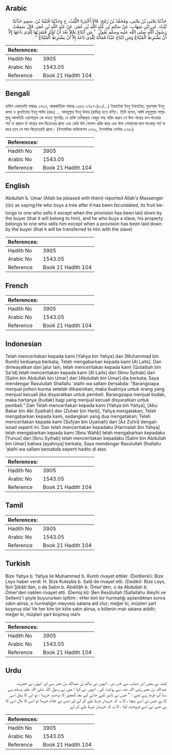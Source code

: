 ## Arabic


<div dir="rtl" lang="ar" style={{fontSize:'larger',backgroundColor:'#f8f9fa',padding:20}}>
حَدَّثَنَا يَحْيَى بْنُ يَحْيَى، وَمُحَمَّدُ بْنُ رُمْحٍ، قَالاَ أَخْبَرَنَا اللَّيْثُ، ح وَحَدَّثَنَا قُتَيْبَةُ بْنُ، سَعِيدٍ حَدَّثَنَا لَيْثٌ، عَنِ ابْنِ شِهَابٍ، عَنْ سَالِمِ بْنِ عَبْدِ اللَّهِ بْنِ عُمَرَ، عَنْ عَبْدِ اللَّهِ بْنِ عُمَرَ، قَالَ سَمِعْتُ رَسُولَ اللَّهِ صلى الله عليه وسلم يَقُولُ ‏ "‏ مَنِ ابْتَاعَ نَخْلاً بَعْدَ أَنْ تُؤَبَّرَ فَثَمَرَتُهَا لِلَّذِي بَاعَهَا إِلاَّ أَنْ يَشْتَرِطَ الْمُبْتَاعُ وَمَنِ ابْتَاعَ عَبْدًا فَمَالُهُ لِلَّذِي بَاعَهُ إِلاَّ أَنْ يَشْتَرِطَ الْمُبْتَاعُ ‏"‏ ‏.‏
</div>
<div style={{backgroundColor:'#f8f9fa',padding:20, marginBottom: 10}}><table> <thead> <tr> <th>References:</th> <th></th> </tr> </thead> <tbody><tr><td>Hadith No</td><td>3905</td></tr><tr><td>Arabic No</td><td>1543.05</td></tr><tr><td>Reference</td><td>Book 21 Hadith 104</td></tr></tbody></table></div>

## Bengali


<div dir="ltr" lang="bn" style={{fontSize:'larger',backgroundColor:'#f8f9fa',padding:20}}>
হাদিস একাডেমি নাম্বারঃ ৩৭৯৭, আন্তর্জাতিক নাম্বারঃ ১৫৪৩ ৩৭৯৭-(৮০/...) ইয়াহইয়া ইবনু ইয়াহইয়া, মুহাম্মাদ ইবনু রুমহ ও কুতাইবাহ ইবনু সাঈদ (রহঃ) ... আবদুল্লাহ ইবনু উমার (রাযিঃ) হতে বর্ণিত। তিনি বলেন, আমি রসূলুল্লাহ সাল্লাল্লাহু আলাইহি ওয়াসাল্লাম কে বলতে শুনেছিঃ যে ব্যক্তি তাবিরকৃত খেজুর গাছ খরিদ করবে সে উক্ত গাছের ফল পাওয়ার শর্ত না করলে ঐ গাছের ফল বিক্রেতার প্রাপ্য এবং কেউ যদি গোলাম খরিদ করে এবং উক্ত গোলামের মাল পাওয়ার শর্ত না করে তবে সে মাল বিক্রেতারই প্রাপ্য। (ইসলামিক ফাউন্ডেশন ৩৭৬১, ইসলামিক সেন্টার ৩৭৬১)
</div>
<div style={{backgroundColor:'#f8f9fa',padding:20, marginBottom: 10}}><table> <thead> <tr> <th>References:</th> <th></th> </tr> </thead> <tbody><tr><td>Hadith No</td><td>3905</td></tr><tr><td>Arabic No</td><td>1543.05</td></tr><tr><td>Reference</td><td>Book 21 Hadith 104</td></tr></tbody></table></div>

## English


<div dir="ltr" lang="en" style={{fontSize:'larger',backgroundColor:'#f8f9fa',padding:20}}>
Abdullah b. Umar (Allah be pleased with them) reported Allah's Massenger (ﷺ) as saying:He who buys a tree after it has been fecundated, its fruit belongs to one who sells it except when the provision has been laid down by the buyer (that it will belong to him), and he who buys a slave, his property belongs to one who sells him except when a provision has been laid down by the buyer (that it will be transferred to him with the slave)
</div>
<div style={{backgroundColor:'#f8f9fa',padding:20, marginBottom: 10}}><table> <thead> <tr> <th>References:</th> <th></th> </tr> </thead> <tbody><tr><td>Hadith No</td><td>3905</td></tr><tr><td>Arabic No</td><td>1543.05</td></tr><tr><td>Reference</td><td>Book 21 Hadith 104</td></tr></tbody></table></div>

## French


<div dir="ltr" lang="fr" style={{fontSize:'larger',backgroundColor:'#f8f9fa',padding:20}}>

</div>
<div style={{backgroundColor:'#f8f9fa',padding:20, marginBottom: 10}}><table> <thead> <tr> <th>References:</th> <th></th> </tr> </thead> <tbody><tr><td>Hadith No</td><td>3905</td></tr><tr><td>Arabic No</td><td>1543.05</td></tr><tr><td>Reference</td><td>Book 21 Hadith 104</td></tr></tbody></table></div>

## Indonesian


<div dir="ltr" lang="id" style={{fontSize:'larger',backgroundColor:'#f8f9fa',padding:20}}>
Telah menceritakan kepada kami [Yahya bin Yahya] dan [Muhammad bin Rumh] keduanya berkata; Telah mengabarkan kepada kami [Al Laits]. Dan diriwayatkan dari jalur lain, telah menceritakan kepada kami [Qutaibah bin Sa'id] telah menceritakan kepada kami [Al Laits] dari [Ibnu Syihab] dari [Salim bin Abdullah bin Umar] dari [Abdullah bin Umar] dia berkata; Saya mendengar Rasulullah Shallallu 'alaihi wa sallam bersabda: "Barangsiapa menjual pohon kurma setelah dikawinkan, maka buahnya untuk orang yang menjual kecuali jika disyaratkan untuk pembeli. Barangsiapa menjual budak, maka hartanya (budak) bagi yang menjual kecuali disyaratkan untuk pembeli." Dan Telah menceritakan kepada kami [Yahya bin Yahya], [Abu Bakar bin Abi Syaibah] dan [Zuhair bin Harb], Yahya mengatakan; Telah mengabarkan kepada kami, sedangkan yang dua mengatakan; Telah menceritakan kepada kami [Sufyan bin Uyainah] dari [Az Zuhri] dengan isnad seperti ini. Dan telah menceritakan kepadaku [Harmalah bin Yahya] telah mengabarkan kepada kami [Ibnu Wahb] telah mengabarkan kepadaku [Yunus] dari [Ibnu Syihab] telah menceritakan kepadaku [Salim bin Abdullah bin Umar] bahwa [ayahnya] berkata; Saya mendengar Rasulullah Shallallu 'alaihi wa sallam bersabda seperti hadits di atas
</div>
<div style={{backgroundColor:'#f8f9fa',padding:20, marginBottom: 10}}><table> <thead> <tr> <th>References:</th> <th></th> </tr> </thead> <tbody><tr><td>Hadith No</td><td>3905</td></tr><tr><td>Arabic No</td><td>1543.05</td></tr><tr><td>Reference</td><td>Book 21 Hadith 104</td></tr></tbody></table></div>

## Tamil


<div dir="ltr" lang="ta" style={{fontSize:'larger',backgroundColor:'#f8f9fa',padding:20}}>

</div>
<div style={{backgroundColor:'#f8f9fa',padding:20, marginBottom: 10}}><table> <thead> <tr> <th>References:</th> <th></th> </tr> </thead> <tbody><tr><td>Hadith No</td><td>3905</td></tr><tr><td>Arabic No</td><td>1543.05</td></tr><tr><td>Reference</td><td>Book 21 Hadith 104</td></tr></tbody></table></div>

## Turkish


<div dir="ltr" lang="tr" style={{fontSize:'larger',backgroundColor:'#f8f9fa',padding:20}}>
Bize Yahya b. Yahya ile Muhammed b. Rumh rivayet ettiler. (Dedilerki): Bize Leys haber verdi. H. Bize Kuteybe b. Saîd de rivayet etti. (Dediki): Bize Leys, İbni Şibâb'dan, o da Salim b. Abdillâh b. Ömer'den, o da Abdullah b. Ömer'den naklen rivayet etti. (Demiş ki): Ben Resûlullah (Sallallahu Aleyhi ve Sellem)'i şöyle buyururken işittim : «Her kim bir hurmalığı aşılandıktan sonra satın alırsa, o hurmalığın meyvesi satana aid olur; meğer ki, müşteri şart koşmuş ola! Ve her kim bir köle satın alırsa, o kölenin malı satana aiddir; meğer ki, müşteri şart koşmuş ola!»
</div>
<div style={{backgroundColor:'#f8f9fa',padding:20, marginBottom: 10}}><table> <thead> <tr> <th>References:</th> <th></th> </tr> </thead> <tbody><tr><td>Hadith No</td><td>3905</td></tr><tr><td>Arabic No</td><td>1543.05</td></tr><tr><td>Reference</td><td>Book 21 Hadith 104</td></tr></tbody></table></div>

## Urdu


<div dir="rtl" lang="ur" style={{fontSize:'larger',backgroundColor:'#f8f9fa',padding:20}}>
لیث نے ہمیں ابن شہاب سے خبر دی ، انہوں نے سالم بن عبداللہ بن عمر سے اور انہوں نے حضرت عبداللہ بن عمر رضی اللہ عنہ سے روایت کی ، انہوں نے کہا : میں نے رسول اللہ صلی اللہ علیہ وسلم سے سنا آپ فرما رہے تھے : " جس نے تابیر کیے جانے کے بعد کھجور کا درخت خریدا ، تو اس کا پھل اسی کا ہے جس نے اسے بیچا ، الا یہ کہ خریدار شرط طے کر لے اور جس نے غلام خریدا تو اسی کا مال اسی کا ہے جس نے اسے فروخت کیا ، الا یہ کہ خریدار شرط طے کر لے
</div>
<div style={{backgroundColor:'#f8f9fa',padding:20, marginBottom: 10}}><table> <thead> <tr> <th>References:</th> <th></th> </tr> </thead> <tbody><tr><td>Hadith No</td><td>3905</td></tr><tr><td>Arabic No</td><td>1543.05</td></tr><tr><td>Reference</td><td>Book 21 Hadith 104</td></tr></tbody></table></div>